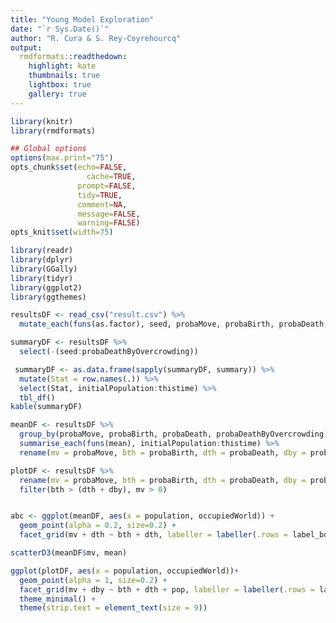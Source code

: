 ```yaml
---
title: "Young Model Exploration"
date: "`r Sys.Date()`"
author: "R. Cura & S. Rey-Coyrehourcq"
output:
  rmdformats::readthedown:
    highlight: kate
    thumbnails: true
    lightbox: true
    gallery: true
---
```



```r
library(knitr)
library(rmdformats)

## Global options
options(max.print="75")
opts_chunk$set(echo=FALSE,
	             cache=TRUE,
               prompt=FALSE,
               tidy=TRUE,
               comment=NA,
               message=FALSE,
               warning=FALSE)
opts_knit$set(width=75)
```

```r
library(readr)
library(dplyr)
library(GGally)
library(tidyr)
library(ggplot2)
library(ggthemes)
```

```r
resultsDF <- read_csv("result.csv") %>%
  mutate_each(funs(as.factor), seed, probaMove, probaBirth, probaDeath, probaDeathByOvercrowding)
```

```r
summaryDF <- resultsDF %>%
  select(-(seed:probaDeathByOvercrowding))

 summaryDF <- as.data.frame(sapply(summaryDF, summary)) %>%
  mutate(Stat = row.names(.)) %>%
  select(Stat, initialPopulation:thistime) %>%
  tbl_df()
kable(summaryDF)
```

```r
meanDF <- resultsDF %>%
  group_by(probaMove, probaBirth, probaDeath, probaDeathByOvercrowding) %>%
  summarise_each(funs(mean), initialPopulation:thistime) %>%
  rename(mv = probaMove, bth = probaBirth, dth = probaDeath, dby = probaDeathByOvercrowding)

plotDF <- resultsDF %>%
  rename(mv = probaMove, bth = probaBirth, dth = probaDeath, dby = probaDeathByOvercrowding, pop = initialPopulation) %>%
  filter(bth > (dth + dby), mv > 0)


abc <- ggplot(meanDF, aes(x = population, occupiedWorld)) +
  geom_point(alpha = 0.2, size=0.2) +
  facet_grid(mv + dth ~ bth + dth, labeller = labeller(.rows = label_both, .cols = label_both))

scatterD3(meanDF$mv, mean)

ggplot(plotDF, aes(x = population, occupiedWorld))+
  geom_point(alpha = 1, size=0.2) +
  facet_grid(mv + dby ~ bth + dth + pop, labeller = labeller(.rows = label_both, .cols = label_both)) +
  theme_minimal() +
  theme(strip.text = element_text(size = 9))


```

